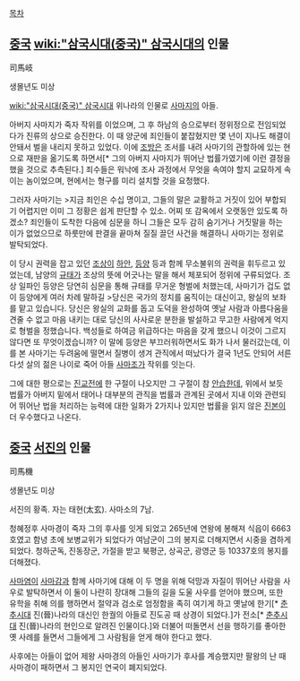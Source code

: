 [[목차]]
== [[중국]] [[wiki:"삼국시대(중국)" 삼국시대]]의 인물 ==
司馬岐

생몰년도 미상

[[wiki:"삼국시대(중국)" 삼국시대]] 위나라의 인물로 [[사마지]]의 아들.

아버지 사마지가 죽자 작위를 이었으며, 그 후 하남의 승으로부터 정위정으로 전임되었다가 진류의 상으로 승진한다. 이 때 양군에 죄인들이 붙잡혔지만 몇 년이 지나도 해결이 안돼서 벌을 내리지 못하고 있었다. 이에 [[조방]]은 조서를 내려 사마기의 관할하에 있는 현으로 재판을 옮기도록 하면서[* 그의 아버지 사마지가 뛰어난 법률가였기에 이런 결정을 했을 것으로 추측된다.] 죄수들은 워낙에 조사 과정에서 무엇을 속여야 할지 교묘하게 속이는 놈이었으며, 현에서는 형구를 미리 설치할 것을 요청했다.

그러자 사마기는
>지금 죄인은 수십 명이고, 그들의 말은 교활하고 거짓이 있어 부합되기 어렵지만 이미 그 정황은 쉽게 판단할 수 있소. 어찌 또 감옥에서 오랫동안 있도록 하겠소?
죄인들이 도착한 다음에 심문을 하니 그들은 모두 감히 숨기거나 거짓말을 하는 이가 없었으므로 하룻만에 판결을 끝마쳐 질질 끌던 사건을 해결하니 사마기는 정위로 발탁되었다. 

이 당시 권력을 잡고 있던 [[조상]]이 [[하안]], [[등양]] 등과 함께 무소불위의 권력을 휘두르고 있었는데, 남양의 [[규태]]가 조상의 뜻에 어긋나는 말을 해서 체포되어 정위에 구류되었다. 조상 일파인 등양은 당연히 심문을 통해 규태를 무거운 형벌에 처했는데, 사마기가 겁도 없이 등양에게 여러 차례 말하길
>당신은 국가의 정치를 움직이는 대신이고, 왕실의 보좌를 맡고 있습니다. 당신은 왕실의 교화를 돕고 도덕을 완성하여 옛날 사람과 아름다움을 견줄 수 없고 마음 내키는 대로 당신의 사사로운 분한을 발설하고 무고한 사람에게 억지로 형벌을 정했습니다. 백성들로 하여금 위급하다는 마음을 갖게 했으니 이것이 그르지 않다면 또 무엇이겠습니까?
이 말에 등양은 부끄러워하면서도 화가 나서 물러갔는데, 이를 본 사마기는 두려움에 떨면서 질병이 생겨 관직에서 떠났다가 결국 1년도 안되어 서른 다섯 살의 젊은 나이로 죽어 아들 [[사마조]]가 작위를 잇는다.

그에 대한 평으로는 [[진교]]전에 한 구절이 나오지만 그 구절이 참 [[안습]]한데, 위에서 보듯 법률가 아버지 밑에서 태어나 대부분의 관직을 법률과 관계된 곳에서 지내 이와 관련되어 뛰어난 법을 처리하는 능력에 대한 일화가 2가지나 있지만 법률을 읽지 않은 [[진본]]이 더 우수했다고 나온다.

== [[중국]] [[서진]]의 인물 ==
司馬機

생몰년도 미상

서진의 황족. 자는 태현(太玄). 사마소의 7남.

청혜정후 사마경이 죽자 그의 후사를 잇게 되었고 265년에 연왕에 봉해져 식읍이 6663호였고 함녕 초에 보병교위가 되었다가 여남군이 그의 봉지로 더해지면서 시중을 겸하게 되었다. 청하군독, 진동장군, 가절을 받고 북평군, 상곡군, 광영군 등 10337호의 봉지를 더해졌다.

[[사마염]]이 [[사마감]]과 함께 사마기에 대해 이 두 명을 위해 덕망과 자질이 뛰어난 사람을 사우로 발탁하면서 이 둘이 나란히 장대해 그들의 길을 도울 사우를 얻어야 했으며, 또한 유학을 취해 의를 행하면서 절약과 검소로 엄정함을 족히 여기게 하고 옛날에 한기[* [[춘추시대]] 진(晉)나라의 대신인 한궐의 아들로 진도공 때 상경이 되었다.]가 전소[* [[춘추시대]] 진(晉)나라의 현인으로 알려진 인물이다.]와 더불어 떠돌면서 선을 행하기를 좋아한 옛 사례를 들면서 그들에게 그 사람됨을 얻게 해야 한다고 했다.

사후에는 아들이 없어 제왕 사마경의 아들인 사마기가 후사를 계승했지만 팔왕의 난 때 사마경이 패하면서 그 봉지인 연국이 폐지되었다.
